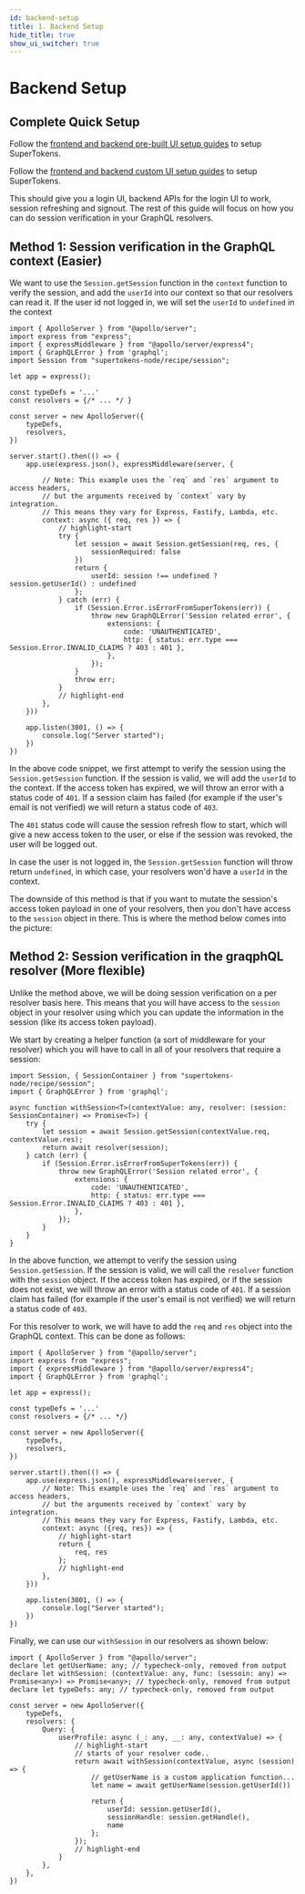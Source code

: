 ```yaml
---
id: backend-setup
title: 1. Backend Setup
hide_title: true
show_ui_switcher: true
---
```


<!-- COPY DOCS -->
<!-- ./thirdpartyemailpassword/graphql-integration/backend-setup.mdx -->


# Backend Setup

## Complete Quick Setup

<PreBuiltOrCustomUISwitcher>

<PreBuiltUIContent>

Follow the [frontend and backend pre-built UI setup guides](../pre-built-ui/setup/frontend) to setup SuperTokens.

</PreBuiltUIContent>

<CustomUIContent>

Follow the [frontend and backend custom UI setup guides](../custom-ui/init/frontend) to setup SuperTokens.

</CustomUIContent>

</PreBuiltOrCustomUISwitcher>

<!-- COPY SECTION -->
<!-- ./session/graphql-integration/backend-setup.mdx -->
<!-- 1 -->

This should give you a login UI, backend APIs for the login UI to work, session refreshing and signout. The rest of this guide will focus on how you can do session verification in your GraphQL resolvers.

## Method 1: Session verification in the GraphQL context (Easier)

We want to use the `Session.getSession` function in the `context` function to verify the session, and add the `userId` into our context so that our resolvers can read it. If the user id not logged in, we will set the `userId` to `undefined` in the context

```tsx
import { ApolloServer } from "@apollo/server";
import express from "express";
import { expressMiddleware } from "@apollo/server/express4";
import { GraphQLError } from 'graphql';
import Session from "supertokens-node/recipe/session";

let app = express();

const typeDefs = '...'
const resolvers = {/* ... */ }

const server = new ApolloServer({
    typeDefs,
    resolvers,
})

server.start().then(() => {
    app.use(express.json(), expressMiddleware(server, {

        // Note: This example uses the `req` and `res` argument to access headers,
        // but the arguments received by `context` vary by integration.
        // This means they vary for Express, Fastify, Lambda, etc.
        context: async ({ req, res }) => {
            // highlight-start
            try {
                let session = await Session.getSession(req, res, {
                    sessionRequired: false
                })
                return {
                    userId: session !== undefined ? session.getUserId() : undefined
                };
            } catch (err) {
                if (Session.Error.isErrorFromSuperTokens(err)) {
                    throw new GraphQLError('Session related error', {
                        extensions: {
                            code: 'UNAUTHENTICATED',
                            http: { status: err.type === Session.Error.INVALID_CLAIMS ? 403 : 401 },
                        },
                    });
                }
                throw err;
            }
            // highlight-end
        },
    }))

    app.listen(3001, () => {
        console.log("Server started");
    })
})
```

In the above code snippet, we first attempt to verify the session using the `Session.getSession` function. If the session is valid, we will add the `userId` to the context. If the access token has expired, we will throw an error with a status code of `401`. If a session claim has failed (for example if the user's email is not verified) we will return a status code of `403`.

The `401` status code will cause the session refresh flow to start, which will give a new access token to the user, or else if the session was revoked, the user will be logged out.

In case the user is not logged in, the `Session.getSession` function will throw return `undefined`, in which case, your resolvers won'd have a `userId` in the context.

The downside of this method is that if you want to mutate the session's access token payload in one of your resolvers, then you don't have access to the `session` object in there. This is where the method below comes into the picture:


## Method 2: Session verification in the graqphQL resolver (More flexible)

Unlike the method above, we will be doing session verification on a per resolver basis here. This means that you will have access to the `session` object in your resolver using which you can update the information in the session (like its access token payload).

We start by creating a helper function (a sort of middleware for your resolver) which you will have to call in all of your resolvers that require a session:

```tsx
import Session, { SessionContainer } from "supertokens-node/recipe/session";
import { GraphQLError } from 'graphql';

async function withSession<T>(contextValue: any, resolver: (session: SessionContainer) => Promise<T>) {
    try {
        let session = await Session.getSession(contextValue.req, contextValue.res);
        return await resolver(session);
    } catch (err) {
        if (Session.Error.isErrorFromSuperTokens(err)) {
            throw new GraphQLError('Session related error', {
                extensions: {
                    code: 'UNAUTHENTICATED',
                    http: { status: err.type === Session.Error.INVALID_CLAIMS ? 403 : 401 },
                },
            });
        }
    }
}
```

In the above function, we attempt to verify the session using `Session.getSession`. If the session is valid, we will call the `resolver` function with the `session` object. If the access token has expired, or if the session does not exist, we will throw an error with a status code of `401`. If a session claim has failed (for example if the user's email is not verified) we will return a status code of `403`.

For this resolver to work, we will have to add the `req` and `res` object into the GraphQL context. This can be done as follows:

```tsx
import { ApolloServer } from "@apollo/server";
import express from "express";
import { expressMiddleware } from "@apollo/server/express4";
import { GraphQLError } from 'graphql';

let app = express();

const typeDefs = '...'
const resolvers = {/* ... */}

const server = new ApolloServer({
    typeDefs,
    resolvers,
})

server.start().then(() => {
    app.use(express.json(), expressMiddleware(server, {
        // Note: This example uses the `req` and `res` argument to access headers,
        // but the arguments received by `context` vary by integration.
        // This means they vary for Express, Fastify, Lambda, etc.
        context: async ({req, res}) => {
            // highlight-start
            return {
                req, res
            };
            // highlight-end
        },
    }))

    app.listen(3001, () => {
        console.log("Server started");
    })
})
```

Finally, we can use our `withSession` in our resolvers as shown below:

```tsx
import { ApolloServer } from "@apollo/server";
declare let getUserName: any; // typecheck-only, removed from output
declare let withSession: (contextValue: any, func: (sessoin: any) => Promise<any>) => Promise<any>; // typecheck-only, removed from output
declare let typeDefs: any; // typecheck-only, removed from output

const server = new ApolloServer({
    typeDefs,
    resolvers: {
        Query: {
            userProfile: async (_: any, __: any, contextValue) => {
                // highlight-start
                // starts of your resolver code..
                return await withSession(contextValue, async (session) => {
                    // getUserName is a custom application function...
                    let name = await getUserName(session.getUserId())

                    return {
                        userId: session.getUserId(), 
                        sessionHandle: session.getHandle(),
                        name
                    };
                });
                // highlight-end
            }
        },
    },
})
```

<!-- END COPY SECTION -->

